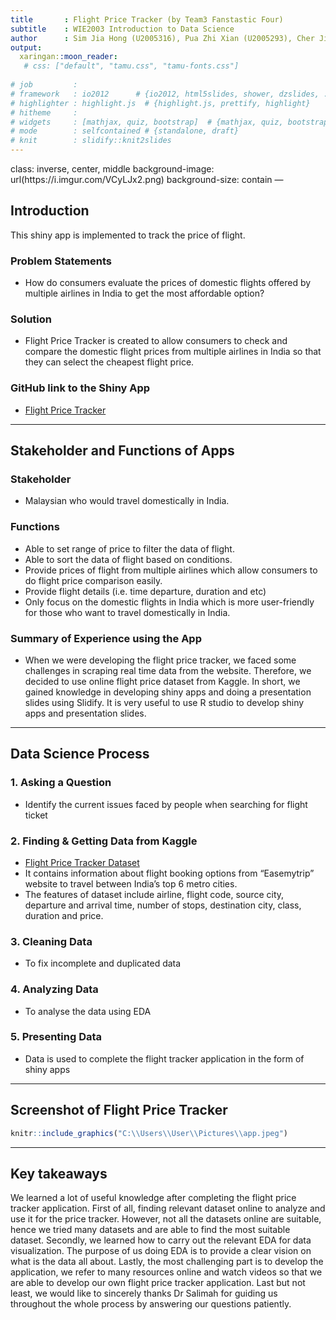 ---
title       : Flight Price Tracker (by Team3 Fanstastic Four)
subtitle    : WIE2003 Introduction to Data Science
author      : Sim Jia Hong (U2005316), Pua Zhi Xian (U2005293), Cher Jia Wen (U2005415), Tan Jia Chyi (17205011)
output:
  xaringan::moon_reader:
   # css: ["default", "tamu.css", "tamu-fonts.css"]
          
# job         : 
# framework   : io2012      # {io2012, html5slides, shower, dzslides, ...}
# highlighter : highlight.js  # {highlight.js, prettify, highlight}
# hitheme     :        
# widgets     : [mathjax, quiz, bootstrap]  # {mathjax, quiz, bootstrap}
# mode        : selfcontained # {standalone, draft}
# knit        : slidify::knit2slides
---

class: inverse, center, middle
background-image: url(https://i.imgur.com/VCyLJx2.png)
background-size: contain
---


## Introduction

This shiny app is implemented to track the price of flight.

### Problem Statements

- How do consumers evaluate the prices of domestic flights offered by multiple airlines in India to get the most affordable option?

### Solution

- Flight Price Tracker is created to allow consumers to check and compare the domestic flight prices from multiple airlines in India so that they can select the cheapest flight price.

### GitHub link to the Shiny App

- [Flight Price Tracker](https://github.com/jiahongggg/WIE2003-Data-Science.git)

---

## Stakeholder and Functions of Apps

### Stakeholder
- Malaysian who would travel domestically in India. 

### Functions
- Able to set range of price to filter the data of flight.
- Able to sort the data of flight based on conditions.
- Provide prices of flight from multiple airlines which allow consumers to do flight price comparison easily.
- Provide flight details (i.e. time departure, duration and etc)
- Only focus on the domestic flights in India which is more user-friendly for those who want to travel domestically in India.

### Summary of Experience using the App
- When we were developing the flight price tracker, we faced some challenges in scraping real time data from the website. Therefore, we decided to use online flight price dataset from Kaggle. In short, we gained knowledge in developing shiny apps and doing a presentation slides using Slidify. It is very useful to use R studio to develop shiny apps and presentation slides.

---

## Data Science Process

### 1. Asking a Question
- Identify the current issues faced by people when searching for flight ticket

### 2. Finding & Getting Data from Kaggle
- [Flight Price Tracker Dataset](https://www.kaggle.com/datasets/shubhambathwal/flight-price-prediction)
- It contains information about flight booking options from "Easemytrip" website to travel between India's top 6 metro cities. 
- The features of dataset include airline, flight code, source city, departure and arrival time, number of stops, destination city, class, duration and price. 

### 3. Cleaning Data
- To fix incomplete and duplicated data

### 4. Analyzing Data
- To analyse the data using EDA

### 5. Presenting Data
- Data is used to complete the flight tracker application in the form of shiny apps

---

## Screenshot of Flight Price Tracker

```{r echo=FALSE, fig.cap="Flight Price Tracker App", out.width = '75%'}
knitr::include_graphics("C:\\Users\\User\\Pictures\\app.jpeg")
```

---

## Key takeaways

We learned a lot of useful knowledge after completing the flight price tracker application. First of all, finding relevant dataset online to analyze and use it for the price tracker. However, not all the datasets online are suitable, hence we tried many datasets and are able to find the most suitable dataset. Secondly, we learned how to carry out the relevant EDA for data visualization. The purpose of us doing EDA is to provide a clear vision on what is the data all about. Lastly, the most challenging part is to develop the application, we refer to many resources online and watch videos so that we are able to develop our own flight price tracker application. Last but not least, we would like to sincerely thanks Dr Salimah for guiding us throughout the whole process by answering our questions patiently.
